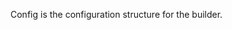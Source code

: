 <!-- Code generated from the comments of the Config struct in builder/parallels/pvm/config.go; DO NOT EDIT MANUALLY -->

Config is the configuration structure for the builder.

<!-- End of code generated from the comments of the Config struct in builder/parallels/pvm/config.go; -->
